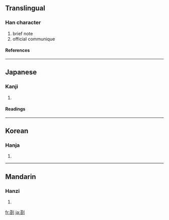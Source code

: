 {{see|箚}}

==Translingual==
===Han character===
{{Han char|rn=18|rad=刀|as=10|sn=12|four=|canj=廿口中弓 (TRLN)}}
# brief note
# official communique
====References====
{{Han ref|kx=0142.360|dkj=02113|dj=0323.050|hdz=10347.150|uh=5273|ud=21107}}
----
==Japanese==
===Kanji===
{{ja-kanji|grade=|rs=刀10}}
# {{defn|Japanese}} 
====Readings====
{{ja-readings|on=[[とう]] (tō), [[さつ]] (satsu)|kun=[[かぎ]] (kagi), [[かま]] (kama), [[さす]] (sasu)}}
----
==Korean==
===Hanja===
{{ko-hanja|hangeul=차|rv=cha|mr=ch'a}}
# {{defn|Korean}}
----
==Mandarin==
===Hanzi===
{{cmn-hanzi|pin=[[zhā]] ([[zha1]])|wg=cha<sup>1</sup>}}
# {{defn|Mandarin}}

[[fr:剳]]
[[ja:剳]]